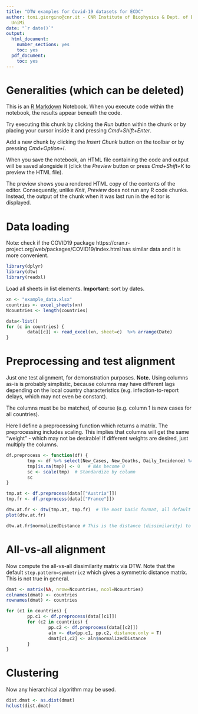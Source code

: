 ```yaml
---
title: "DTW examples for Covid-19 datasets for ECDC"
author: toni.giorgino@cnr.it - CNR Institute of Biophysics & Dept. of Biosciences
  UniMi
date: "`r date()`"
output:
  html_document:
    number_sections: yes
    toc: yes
  pdf_document:
    toc: yes
---
```


# Generalities (which can be deleted)

This is an [R Markdown](http://rmarkdown.rstudio.com) Notebook. When you execute code within the notebook, the results appear beneath the code. 

Try executing this chunk by clicking the *Run* button within the chunk or by placing your cursor inside it and pressing *Cmd+Shift+Enter*. 

Add a new chunk by clicking the *Insert Chunk* button on the toolbar or by pressing *Cmd+Option+I*.

When you save the notebook, an HTML file containing the code and output will be saved alongside it (click the *Preview* button or press *Cmd+Shift+K* to preview the HTML file). 

The preview shows you a rendered HTML copy of the contents of the editor. Consequently, unlike *Knit*, *Preview* does not run any R code chunks. Instead, the output of the chunk when it was last run in the editor is displayed.

# Data loading

Note: check if the COVID19 package https://cran.r-project.org/web/packages/COVID19/index.html 
has similar data and it is more convenient.

```r
library(dplyr)
library(dtw)
library(readxl)
```

Load all sheets in list elements. **Important**: sort by dates.

```r
xn <- "example_data.xlsx"
countries <- excel_sheets(xn)
Ncountries <- length(countries)

data<-list()
for (c in countries) {
        data[[c]] <- read_excel(xn, sheet=c)  %>% arrange(Date)
}
```


# Preprocessing and test alignment

Just one test alignment, for demonstration purposes. **Note.** Using columns as-is is probably 
simplistic, because columns may have different lags depending on the local country characteristics
(e.g. infection-to-report delays, which may not even be constant).

The columns must be be matched, of course (e.g. column 1 is new cases for all countries).

Here I define a preprocessing function which  returns a matrix. The preprocessing includes scaling.
This implies that columns will get the same "weight" - which may not be desirable!
If different weights are desired, just multiply the columns.

```r

df.preprocess <- function(df) {
        tmp <- df %>% select(New_Cases, New_Deaths, Daily_Incidence) %>% as.matrix        
        tmp[is.na(tmp)] <- 0   # NAs become 0        
        sc <- scale(tmp)  # Standardize by column
        sc
}

tmp.at <- df.preprocess(data[["Austria"]])
tmp.fr <- df.preprocess(data[["France"]])

dtw.at.fr <- dtw(tmp.at, tmp.fr)  # The most basic format, all default parameters.
plot(dtw.at.fr)

dtw.at.fr$normalizedDistance # This is the distance (dissimilarity) to be used in clustering
```

# All-vs-all alignment

Now compute the all-vs-all dissimilarity matrix via DTW. Note that the 
default `step.pattern=symmetric2` which gives a symmetric distance matrix.
This is not true in general.

```r

dmat <- matrix(NA, nrow=Ncountries, ncol=Ncountries)
colnames(dmat) <- countries
rownames(dmat) <- countries

for (c1 in countries) {
        pp.c1 <- df.preprocess(data[[c1]])
        for (c2 in countries) {
                pp.c2 <- df.preprocess(data[[c2]])
                aln <- dtw(pp.c1, pp.c2, distance.only = T)
                dmat[c1,c2] <- aln$normalizedDistance
        }
}

```


# Clustering
Now any hierarchical algorithm may be used.

```r
dist.dmat <- as.dist(dmat)
hclust(dist.dmat)
```



